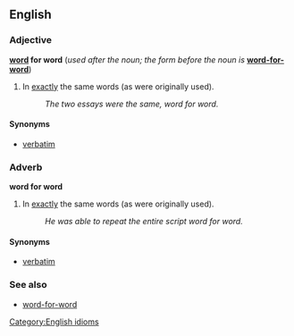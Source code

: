 ==English==
===Adjective===
'''[[word]] for word''' (''used after the noun; the form before the noun is'' '''[[word-for-word]]''')

#In [[exactly]] the same words (as were originally used).
#:''The two essays were the same, word for word.''

====Synonyms====
*[[verbatim]]

===Adverb===
'''word for word'''

#In [[exactly]] the same words (as were originally used).
#:''He was able to repeat the entire script word for word.''

====Synonyms====
*[[verbatim]]

===See also===
*[[word-for-word]]<!--form of the adjective used before the noun-->

[[Category:English idioms]]